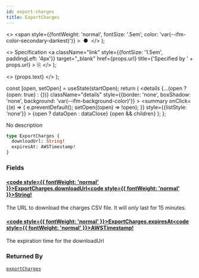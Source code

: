 ```yaml
---
id: export-charges
title: ExportCharges
---
```


  <>
    <span
      style={{fontWeight: 'normal', fontSize: '.5em', color: 'var(--ifm-color-secondary-darkest)'}}
    >
      &nbsp;●&nbsp;
    </span>
  </>
);

  <>
    Specification
    <a
      className="link"
      style={{fontSize: '1.5em', paddingLeft: '4px'}}
      target="_blank"
      href={props.url}
      title={'Specified by ' + props.url}
    >
      ⎘
    </a>
  </>
);

  <>
    <span className={props.class}>{props.text}</span>
  </>
);


  const [open, setOpen] = useState(startOpen);
  return (
    <details
      {...(open ? {open: true} : {})}
      className="details"
      style={{border: 'none', boxShadow: 'none', background: 'var(--ifm-background-color)'}}
    >
      <summary
        onClick={(e) => {
          e.preventDefault();
          setOpen((open) => !open);
        }}
        style={{listStyle: 'none'}}
      >
        {open ? dataOpen : dataClose}
      </summary>
      {open && children}
    </details>
  );
};

No description

```graphql
type ExportCharges {
  downloadUrl: String!
  expiresAt: AWSTimestamp!
}
```

### Fields

#### [<code style={{ fontWeight: 'normal' }}>ExportCharges.<b>downloadUrl</b></code>](#)<Bullet />[<code style={{ fontWeight: 'normal' }}><b>String!</b></code>](/docs/apis/graphql/types/scalars/string.mdx) <Badge class="badge badge--secondary badge--non_null" text="non-null"/> <Badge class="badge badge--secondary " text="scalar"/>

The URL to download the charges CSV file. It will only last for 15 minutes.

#### [<code style={{ fontWeight: 'normal' }}>ExportCharges.<b>expiresAt</b></code>](#)<Bullet />[<code style={{ fontWeight: 'normal' }}><b>AWSTimestamp!</b></code>](/docs/apis/graphql/types/scalars/awstimestamp.mdx) <Badge class="badge badge--secondary badge--non_null" text="non-null"/> <Badge class="badge badge--secondary " text="scalar"/>

The expiration time for the downloadUrl

### Returned By

[`exportCharges`](/docs/apis/graphql/operations/mutations/export-charges.mdx) <Badge class="badge badge--secondary badge--relation" text="mutation"/>
